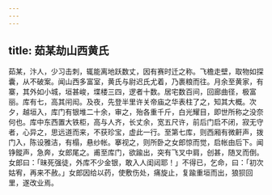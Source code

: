 ```yaml
---
---
---
```

title: 茹某劫山西黄氏
---



茹某，汴人，少习击刺，辄能离地跃数丈，因有赛时迁之称。飞檐走壁，取物如探囊，从不破案。闻山西多富室，黄氏与尉迟氏尤着，乃裹粮而往。月余至黄家，有寨，其外如小城，垣甚峻，堞楼三四，逻者十数。居宅数百间，回廊曲径，极富丽。库有七，高其闬闳。及夜，先登半里许关帝庙之华表柱了之，知其大概。次夕，越垣入，库门有银堆二十余，审之，殆各重千斤，白光耀目，即世所称之没奈何也。库中东西置大铁柜，高与人齐，长丈余，宽五尺许，前后门启不闭，寂无守者，心异之，思远道而来，不获珍宝，虚此一行。至第七库，则西厢有微鼾声，拨门入，陈设雅洁，有榻，悬纱帐。搴视之，则所卧之女郎惊而觉，启帐由后下。闻铮鏦声，急奔，女郎尾之。甫至库门，欲踰出，突有飞叉中肩，创甚，随叉而倒。女郎曰：「昧死强徒，外库不少金银，敢入人闺闼耶！」不得已，乞命，曰：「初次姑宥，再来不赦。」女郎因给以药，使敷伤处，痛旋止，复踰重垣而出，狼狈回里，遂改业焉。
